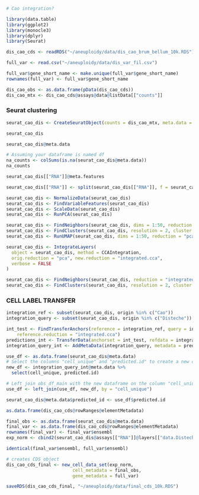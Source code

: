 ```r
# Cao integration?

library(data.table)
library(ggplot2)
library(monocle3)
library(dplyr)
library(Seurat)
```


```r
dis_cao_cds <- readRDS("~/aneuploidy/data/dis_cao_brum_bellum_10k.RDS")
```

```r
full_var <- read.csv("~/aneuploidy/data/dis_var_fil.csv")

full_var$gene_short_name <- make.unique(full_var$gene_short_name)
rownames(full_var) <- full_var$gene_short_name
```


```r
dis_cao_obs <- as.data.frame(pData(dis_cao_cds))
dis_cao_mtx <- dis_cao_cds@assays@data@listData[["counts"]]
```


### Seurat clustering

```r
seurat_cao_dis <- CreateSeuratObject(counts = dis_cao_mtx, meta.data = dis_cao_obs)
```

```r
seurat_cao_dis
```
```r
seurat_cao_dis@meta.data
```

```r
# Assuming your dataframe is named df
na_counts <- colSums(is.na(seurat_cao_dis@meta.data))
na_counts
```

```r
seurat_cao_dis[["RNA"]]@meta.features
```




```r
seurat_cao_dis[["RNA"]] <- split(seurat_cao_dis[["RNA"]], f = seurat_cao_dis$origin)

seurat_cao_dis <- NormalizeData(seurat_cao_dis)
seurat_cao_dis <- FindVariableFeatures(seurat_cao_dis)
seurat_cao_dis <- ScaleData(seurat_cao_dis)
seurat_cao_dis <- RunPCA(seurat_cao_dis)

seurat_cao_dis <- FindNeighbors(seurat_cao_dis, dims = 1:50, reduction = "pca")
seurat_cao_dis <- FindClusters(seurat_cao_dis, resolution = 2, cluster.name = "unintegrated_clusters")
seurat_cao_dis <- RunUMAP(seurat_cao_dis, dims = 1:50, reduction = "pca", reduction.name = "umap.unintegrated")
```


```r
seurat_cao_dis <- IntegrateLayers(
  object = seurat_cao_dis, method = CCAIntegration,
  orig.reduction = "pca", new.reduction = "integrated.cca",
  verbose = FALSE
)

seurat_cao_dis <- FindNeighbors(seurat_cao_dis, reduction = "integrated.cca", dims = 1:50)
seurat_cao_dis <- FindClusters(seurat_cao_dis, resolution = 2, cluster.name = "cca_clusters")
```

### CELL LABEL TRANSFER

```r
integration_ref <- subset(seurat_cao_dis, origin %in% c("Cao"))
integration_query <- subset(seurat_cao_dis, origin %in% c("Disteche"))

int_test <- FindTransferAnchors(reference = integration_ref, query = integration_query, dims = 1:50,
    reference.reduction = "integrated.cca")
predictions_int <- TransferData(anchorset = int_test, refdata = integration_ref$Main_cluster_name, dims = 1:50)
integration_query_int <- AddMetaData(integration_query, metadata = predictions_int)
```

```r
use_df <- as.data.frame(seurat_cao_dis@meta.data)
# Select the columns "cell_unique" and "predicted.id" to create a new dataframe
new_df <- integration_query_int@meta.data %>% 
  select(cell_unique, predicted.id)

# Left join obs_df_main with the new dataframe on the column "cell_unique"
use_df <- left_join(use_df, new_df, by = "cell_unique")
```

```r
seurat_cao_dis@meta.data$predicted_id <- use_df$predicted.id
```

```r
as.data.frame(dis_cao_cds@rowRanges@elementMetadata)
```


```r
final_obs <- as.data.frame(seurat_cao_dis@meta.data)
final_var <- as.data.frame(dis_cao_cds@rowRanges@elementMetadata)
rownames(final_var) <- final_var$ensembl
exp_norm <- cbind2(seurat_cao_dis@assays[["RNA"]]@layers[["data.Disteche"]], seurat_cao_dis@assays[["RNA"]]@layers[["data.Cao"]])
```

```r
identical(final_var$ensembl, full_var$ensembl)
```


```r
# creates CDS object
dis_cao_cds_final <- new_cell_data_set(exp_norm,
                         cell_metadata = final_obs,
                         gene_metadata = full_var)
```

```r
saveRDS(dis_cao_cds_final, "~/aneuploidy/data/final_cds_10k.RDS")
```



